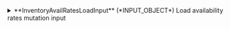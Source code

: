 
<details>
  <summary>
  **InventoryAvailRatesLoadInput** (*INPUT_OBJECT*)  
  Load availability rates mutation input  
  </summary>
  
    <details style={{ pointerEvents: "none" }}>
      <summary>
      **clientCode**&nbsp;<span class="required"> *</span>&nbsp; (*String*)  
      Client code.  
      </summary>
    </details>

    <details style={{ pointerEvents: "none" }}>
      <summary>
      **supplierCode**&nbsp;<span class="required"> *</span>&nbsp; (*String*)  
      Travelgate Supplier/Channel code.  
      </summary>
    </details>

    <details>
      <summary>
      **rates**&nbsp;<span class="required"> *</span>&nbsp; (*RateAvailLoadInput*)  
      Hotel rates input data.  
      </summary>
  
      <details style={{ pointerEvents: "none" }}>
        <summary>
        **rateCode** (*String*)  
        Code associated with the rate.  
        </summary>
      </details>

      <details style={{ pointerEvents: "none" }}>
        <summary>
        **rooms** (*String*)  
        List of rooms associated with the rate.  
        </summary>
      </details>

      <details>
        <summary>
        **restrictions** (*RestrictionsLoadInput*)  
        Restrictions for the rate. See RestrictionsLoad.  
        </summary>
  
        <details style={{ pointerEvents: "none" }}>
          <summary>
          **bookingLimit** (*Int*)  
          Booking limit associated with the product.
          </summary>
        </details>

        <details>
          <summary>
          **lengthOfStay** (*LengthOfStayInput*)  
          Length of stay associated with the product. See LengthOfStay.  
          </summary>
  
          <details>
            <summary>
            **fullStay** (*FullStayInput*)  
            Full stay associated with the product. See FullStay.  
            </summary>
  
            <details style={{ pointerEvents: "none" }}>
              <summary>
              **minimum** (*Int*)  
              Minimum length of the full stay.
              </summary>
            </details>

            <details style={{ pointerEvents: "none" }}>
              <summary>
              **maximum** (*Int*)  
              Maximum length of the full stay.
              </summary>
            </details>
          </details>

          <details>
            <summary>
            **arrival** (*ArrivalInput*)  
            Arrival associated with the product. See Arrival.  
            </summary>
  
            <details style={{ pointerEvents: "none" }}>
              <summary>
              **minimum** (*Int*)  
              Minimum length of the arrival period.
              </summary>
            </details>

            <details style={{ pointerEvents: "none" }}>
              <summary>
              **maximum** (*Int*)  
              Maximum length of the arrival period.
              </summary>
            </details>
          </details>
        </details>

        <details style={{ pointerEvents: "none" }}>
          <summary>
          **minRelease** (*Int*)  
          Minimum release period associated with the product.
          </summary>
        </details>

        <details style={{ pointerEvents: "none" }}>
          <summary>
          **maxRelease** (*Int*)  
          Maximum release period associated with the product.
          </summary>
        </details>

        <details>
          <summary>
          **stopSales** (*StopSalesInput*)  
          Stop sales associated with the product. See StopSales.  
          </summary>
  
          <details style={{ pointerEvents: "none" }}>
            <summary>
            **closeMaster** (*Boolean*)  
            Indicates whether to close the master.  
            </summary>
          </details>

          <details style={{ pointerEvents: "none" }}>
            <summary>
            **closeOnArrival** (*Boolean*)  
            Indicates whether to close on arrival. Null if not applicable.  
            </summary>
          </details>

          <details style={{ pointerEvents: "none" }}>
            <summary>
            **closeOnDeparture** (*Boolean*)  
            Indicates whether to close on departure. Null if not applicable.  
            </summary>
          </details>
        </details>

        <details style={{ pointerEvents: "none" }}>
          <summary>
          **freeSales** (*Boolean*)  
          Indicates whether the product is available for free sales.  
          </summary>
        </details>
      </details>

      <details>
        <summary>
        **applicableWeekdays** (*ApplicableWeekdaysInput*)  
        Weekdays when the rate is applicable. See ApplicableWeekdays.  
        </summary>
  
        <details style={{ pointerEvents: "none" }}>
          <summary>
          **all** (*Boolean*)  
          Indicates whether the price or rate is applicable on all days.  
          </summary>
        </details>

        <details style={{ pointerEvents: "none" }}>
          <summary>
          **monday** (*Boolean*)  
          Indicates whether the price or rate is applicable on Mondays.  
          </summary>
        </details>

        <details style={{ pointerEvents: "none" }}>
          <summary>
          **tuesday** (*Boolean*)  
          Indicates whether the price or rate is applicable on Tuesdays.  
          </summary>
        </details>

        <details style={{ pointerEvents: "none" }}>
          <summary>
          **wednesday** (*Boolean*)  
          Indicates whether the price or rate is applicable on Wednesdays.  
          </summary>
        </details>

        <details style={{ pointerEvents: "none" }}>
          <summary>
          **thursday** (*Boolean*)  
          Indicates whether the price or rate is applicable on Thursdays.  
          </summary>
        </details>

        <details style={{ pointerEvents: "none" }}>
          <summary>
          **friday** (*Boolean*)  
          Indicates whether the price or rate is applicable on Fridays.  
          </summary>
        </details>

        <details style={{ pointerEvents: "none" }}>
          <summary>
          **saturday** (*Boolean*)  
          Indicates whether the price or rate is applicable on Saturdays.  
          </summary>
        </details>

        <details style={{ pointerEvents: "none" }}>
          <summary>
          **sunday** (*Boolean*)  
          Indicates whether the price or rate is applicable on Sundays.  
          </summary>
        </details>
      </details>

      <details>
        <summary>
        **dateRange** (*DateRangeProductInput*)  
        Date range to apply  
        </summary>
  
        <details style={{ pointerEvents: "none" }}>
          <summary>
          **start**&nbsp;<span class="required"> *</span>&nbsp; (*DateTime*)  
          Start date.  
          </summary>
        </details>

        <details style={{ pointerEvents: "none" }}>
          <summary>
          **end**&nbsp;<span class="required"> *</span>&nbsp; (*DateTime*)  
          End date.  
          </summary>
        </details>
      </details>
    </details>

    <details style={{ pointerEvents: "none" }}>
      <summary>
      **hotelCode**&nbsp;<span class="required"> *</span>&nbsp; (*String*)  
      Code associated with the hotel.  
      </summary>
    </details>

    <details style={{ pointerEvents: "none" }}>
      <summary>
      **contextCode** (*String*)  
      Context code.  
      </summary>
    </details>
  
</details>
